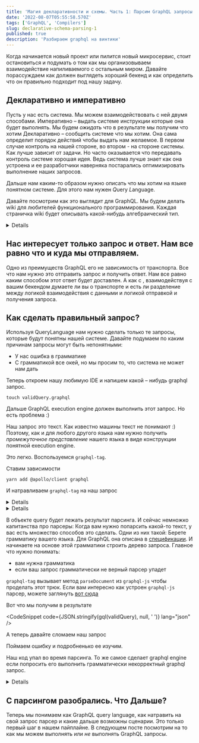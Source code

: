 ```yaml
---
title: 'Магия декларативности и cхемы. Часть 1: Парсим GraphQL запросы'
date: '2022-08-07T05:55:58.570Z'
tags: ['GraphQL', 'Compilers']
slug: declarative-schema-parsing-1
published: true
description: 'Разбираем graphql на винтики'
---
```




Когда начинается новый проект или пилится новый микросервис, стоит остановиться и подумать о том как мы организовываем взаимодействие напиливаемого с остальным миром.
Давайте порассуждаем как должен выглядеть хороший бекенд и как определить что он правильно подходит под нашу задачу.

## Декларативно и императивно

Пусть у нас есть система. Мы можем взаимодействовать с ней двумя способами.
Императивно – выдать системе инструкции которые она будет выполнять. Мы будем _ожидать_ что в результате мы получим что хотим
Декларативно – сообщить системе что мы хотим. Она сама определит порядок действий чтобы выдать нам желаемое.
В первом случае контроль на нашей стороне, во втором - на стороне системы. Как лучше зависит от задачи. Но часто оказывается что передавать
контроль системе хорошая идея. Ведь система лучше знает как она устроена и ее разработчики наверняка постарались оптимизировать выполнение наших запросов.

Дальше нам каким-то образом нужно описать что мы хотим на языке понятном системе. Для этого нам нужен *Q*uery *L*anguage.

Давайте посмотрим как это выглядит для GraphQL. Мы будем делать wiki для любителей функционального программирования.
Каждая страничка wiki будет описывать какой-нибудь алгебраический тип.

<Details title="Если вы ничего не знаете о graphql не беда">
  Вот
  [тут](https://speakerdeck.com/hellsquirrel/graphql-ponimaiem-obiasniaiem-vniedriaiem)
  можно посмотреть слайды моего доклада в котором я все объясняю. А вот
  [тут](https://www.youtube.com/watch?v=wko-uoILG_w) сам доклад.
</Details>

## Нас интересует только запрос и ответ. Нам все равно что и куда мы отправляем.

Одно из преимуществ GraphQL его не зависимость от транспорта. Все что нам нужно это отправить запрос и получить ответ.
Нам все равно каким способом этот ответ будет доставлен. А как с , взаимодействуя с вашим бекендом думаете ли вы о транспорте и есть ли разделение между логикой взаимодействия с данными и логикой отправкой и получения запроса.

## Как сделать правильный запрос?

Используя QueryLanguage нам нужно сделать только те запросы, которые будут понятны нашей системе.
Давайте подумаем по каким причинам запросы могут быть непонятными:

- У нас ошибка в грамматике
- С грамматикой все окей, но мы просим то, что система не может нам дать

Теперь откроем нашу любимую IDE и напишем какой – нибудь graphql запрос.

`touch validQuery.graphql`

<CodeSnippet code={validQuery} lang="graphql" />

Дальше GraphQL execution engine должен выполнить этот запрос. Но есть проблема :)

Наш запрос это текст. Как известно машины текст не понимают :) Поэтому, как и для любого другого языка нам нужно получить
_промежуточное представление_ нашего языка в виде конструкции понятной execution engine.

Это легко. Воспользуемся `graphql-tag`.

Ставим зависимости

`yarn add @apollo/client graphql`

И натравливаем `graphql-tag` на наш запрос

<Details title="Apollo?">
  Я буду использовать `graphql-tag` из библиотеки
  [Apollo](https://www.apollographql.com/docs/react/), потому что нам еще многое
  оттуда понадобится. Но вы можете установить `graphql-tag` отдельно
</Details>

<CodeSnippet code={parseRaw} lang="ts" />

<Details title="Oй какие симпатичные бэктики!">
  Ага. Если еще не интересовались, почитайте про [tagged template
  literals](https://developer.mozilla.org/en-US/docs/Web/JavaScript/Reference/Template_literals#tagged_templates).
</Details>

В объекте query будет лежать результат парсинга. И сейчас немножко капитанства про парсеры:
Когда вам нужно попарсить какой-то текст, у вас есть множество способов это сделать. Одни из них такой:
Берете грамматику вашего языка. Для GraphQL она описана в [спецификации](https://spec.graphql.org/draft/#sec-Language). И начинаете на основе этой грамматики строить
дерево запроса. Главное что нужно понимать:

- вам нужна грамматика
- если ваш запрос грамматически не верный парсер упадет

`graphql-tag` вызывает метод `parseDocument` из `graphql-js` чтобы проделать этот трюк.
Если вам интересно как устроен `graphql-js` парсер, можете заглянуть [вот сюда](https://github.com/graphql/graphql-js/blob/main/src/language/parser.ts)

Вот что мы получим в результате

<CodeSnippet code={JSON.stringify(gql(validQuery), null, ' ')} lang="json" />

A теперь давайте сломаем наш запрос

<CodeSnippet code={incorrectQuery} lang="graphql" />

Поймаем ошибку и подробненько ее изучим.

<CodeSnippet code={parseIncorrectRaw} lang="ts" />

<CodeSnippet code={parseIncorrect()} lang="json" />

Наш код упал во время парсинга. То же самое сделает graphql engine если попросить его выполнить грамматически некорректный graphql запрос.

<Details title="Как импортитровать этот странный graphql?">
    Обратите внимание: я особо не заморачиваясь импортирую `.graphql` файлики в
    свой код. Из коробки это работать не будет. В случае моего блога, я читерю
    используя `raw-loader` из webpack. В production вы наверняка захотите делать
    иначе. Советую глянуть [вот
    сюда](https://www.apollographql.com/docs/react/integrations/webpack/) чтобы
    понять как прикрутить `graphql-tag` для правильного импорта ваших graphql
    запросов.

    Вторая проблема возникнет у вас если вы используете TypeScript. TS ничего не знает о странных модулях с расширением .graphql.
    Чтобы это починить создайте где-нибудь в корне вашего проекта файл custom-types.d.ts (если у вас такого еще нет) и добавьте туда


    ```ts
    declare module '*.graphql' {
      const contents: string
      export = contents
    }
    ```
    Это сработает для `raw-loader`. Для `graphql-tag/loader` вам понадобится заменить string на другой тип.

</Details>

## С парсингом разобрались. Что Дальше?

Теперь мы понимаем как GraphQL query language, как натравить на свой запрос парсер и какие дальше возможны сценарии.
Это только первый шаг в нашем пайплайне. В следующем посте посмотрим на то как мы можем выполнять или _не_ выполнять GraphQL запросы.
